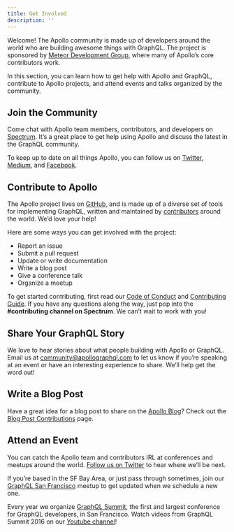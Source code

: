 ```yaml
---
title: Get Involved
description: ''
---
```

Welcome! The Apollo community is made up of developers around the world who are building awesome things with GraphQL. The project is sponsored by [Meteor Development Group](http://www.meteor.com), where many of Apollo’s core contributors work.

In this section, you can learn how to get help with Apollo and GraphQL, contribute to Apollo projects, and attend events and talks organized by the community.

## Join the Community

Come chat with Apollo team members, contributors, and developers on [Spectrum](https://spectrum.chat/apollo). It’s a great place to get help using Apollo and discuss the latest in the GraphQL community.

To keep up to date on all things Apollo, you can follow us on [Twitter](https://twitter.com/apollographql), [Medium](https://medium.com/apollo-stack), and [Facebook](https://www.facebook.com/apollographql/).

## Contribute to Apollo

The Apollo project lives on [GitHub](https://github.com/apollographql), and is made up of a diverse set of tools for implementing GraphQL, written and maintained by [contributors](https://github.com/orgs/apollographql/people) around the world. We’d love your help!

Here are some ways you can get involved with the project:

- Report an issue
- Submit a pull request
- Update or write documentation
- Write a blog post
- Give a conference talk
- Organize a meetup

To get started contributing, first read our [Code of Conduct](http://dev.apollodata.com/community/code-of-conduct.html) and [Contributing Guide](http://dev.apollodata.com/community/contributing.html). If you have any questions along the way, just pop into the **#contributing channel on Spectrum**. We can’t wait to work with you!

## Share Your GraphQL Story

We love to hear stories about what people building with Apollo or GraphQL. Email us at [community@apollographql.com](mailto:community@apollographql.com) to let us know if you’re speaking at an event or have an interesting experience to share. We’ll help get the word out!

## Write a Blog Post 

Have a great idea for a blog post to share on the [Apollo Blog](http://blog.apollographql.com/)? Check out the [Blog Post Contributions]() page.

## Attend an Event

You can catch the Apollo team and contributors IRL at conferences and meetups around the world. [Follow us on Twitter](http://twitter.com/apollographql) to hear where we’ll be next.

If you’re based in the SF Bay Area, or just pass through sometimes, join our [GraphQL San Francisco](http://www.meetup.com/GraphQL-SF/) meetup to get updated when we schedule a new one.

Every year we organize [GraphQL Summit](https://summit.graphql.com), the first and largest conference for GraphQL developers, in San Francisco. Watch videos from GraphQL Summit 2016 on our [Youtube channel](https://www.youtube.com/watch?v=bPlOGKPLtqM&list=PLpi1lPB6opQzSSOQU8JQLExuP1JUXPtmA)!
